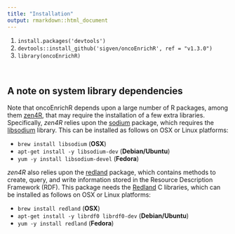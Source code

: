 ```yaml
---
title: "Installation"
output: rmarkdown::html_document
---
```


1.  `install.packages('devtools')`
2.  `devtools::install_github('sigven/oncoEnrichR', ref = "v1.3.0")`
3.  `library(oncoEnrichR)`

<br>

## A note on system library dependencies

Note that oncoEnrichR depends upon a large number of R packages, among them [zen4R](https://github.com/eblondel/zen4R), that may require the installation of a few extra libraries. Specifically, _zen4R_ relies upon the [sodium](https://github.com/r-lib/sodium) package, which requires
the [libsodium](https://doc.libsodium.org/) library. This can be installed as follows on OSX or Linux platforms:

  - `brew install libsodium` (**OSX**)
  - `apt-get install -y libsodium-dev` (**Debian/Ubuntu**)
  - `yum -y install libsodium-devel` (**Fedora**)

_zen4R_ also relies upon the [redland](https://github.com/cran/redland) package, which contains methods to create, query, and write information stored in the Resource Description Framework (RDF). This package needs the [Redland](https://librdf.org/) C libraries, which can be installed as follows on OSX or Linux platforms:

  - `brew install redland` (**OSX**)
  - `apt-get install -y librdf0 librdf0-dev` (**Debian/Ubuntu**)
  - `yum -y install redland` (**Fedora**)
